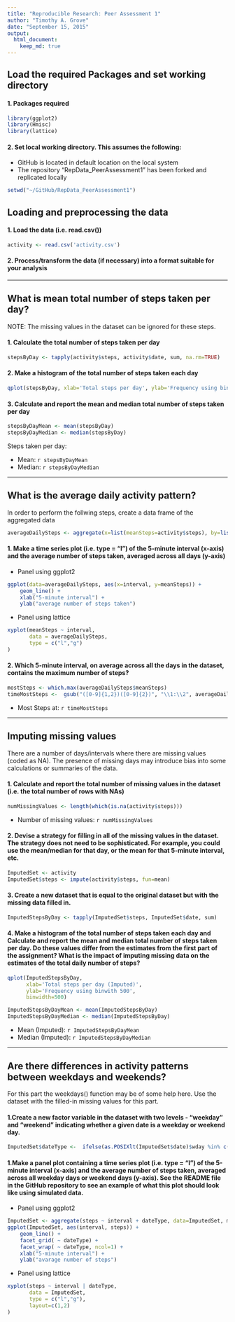 ```yaml
---
title: "Reproducible Research: Peer Assessment 1"
author: "Timothy A. Grove"
date: "September 15, 2015"
output: 
  html_document:
    keep_md: true
---
```


## Load the required Packages and set working directory

#### 1. Packages required
```r
library(ggplot2)
library(Hmisc)
library(lattice)
```

#### 2. Set local working directory.  This assumes the following:

* GitHub is located in default location on the local system
* The repository "RepData_PeerAssessment1" has been forked and replicated locally

```r
setwd("~/GitHub/RepData_PeerAssessment1")
```

## Loading and preprocessing the data
#### 1. Load the data (i.e. read.csv())
```r
activity <- read.csv('activity.csv')

```
#### 2. Process/transform the data (if necessary) into a format suitable for your analysis


----


## What is mean total number of steps taken per day?

NOTE: The missing values in the dataset can be ignored for these steps.

#### 1. Calculate the total number of steps taken per day
```r
stepsByDay <- tapply(activity$steps, activity$date, sum, na.rm=TRUE)

```

#### 2. Make a histogram of the total number of steps taken each day
```r
qplot(stepsByDay, xlab='Total steps per day', ylab='Frequency using binwith 500', binwidth=500)

```

#### 3. Calculate and report the mean and median total number of steps taken per day
```r
stepsByDayMean <- mean(stepsByDay)
stepsByDayMedian <- median(stepsByDay)

```

Steps taken per day:

* Mean: `r stepsByDayMean`
* Median:  `r stepsByDayMedian`

-----

## What is the average daily activity pattern?

In order to perform the follwing steps, create a data frame of the aggregated data

```r
averageDailySteps <- aggregate(x=list(meanSteps=activity$steps), by=list(interval=activity$interval), FUN=mean, na.rm=TRUE)
```

#### 1. Make a time series plot (i.e. type = "l") of the 5-minute interval (x-axis) and the average number of steps taken, averaged across all days (y-axis)

* Panel using ggplot2

```r
ggplot(data=averageDailySteps, aes(x=interval, y=meanSteps)) +
    geom_line() +
    xlab("5-minute interval") +
    ylab("average number of steps taken") 
```


* Panel using lattice

```r
xyplot(meanSteps ~ interval,
       data = averageDailySteps,
       type = c("l","g")
)

```


#### 2. Which 5-minute interval, on average across all the days in the dataset, contains the maximum number of steps?

```r
mostSteps <- which.max(averageDailySteps$meanSteps)
timeMostSteps <-  gsub("([0-9]{1,2})([0-9]{2})", "\\1:\\2", averageDailySteps[mostSteps,'interval'])
```

* Most Steps at: `r timeMostSteps`

----


## Imputing missing values

There are a number of days/intervals where there are missing values (coded as NA). The presence of missing days may introduce bias into some calculations or summaries of the data.

#### 1. Calculate and report the total number of missing values in the dataset (i.e. the total number of rows with NAs)

```r
numMissingValues <- length(which(is.na(activity$steps)))
```

* Number of missing values: `r numMissingValues`

#### 2. Devise a strategy for filling in all of the missing values in the dataset. The strategy does not need to be sophisticated. For example, you could use the mean/median for that day, or the mean for that 5-minute interval, etc.

```r
ImputedSet <- activity
ImputedSet$steps <- impute(activity$steps, fun=mean)
```

#### 3. Create a new dataset that is equal to the original dataset but with the missing data filled in.

```r
ImputedStepsByDay <- tapply(ImputedSet$steps, ImputedSet$date, sum)
```

#### 4. Make a histogram of the total number of steps taken each day and Calculate and report the mean and median total number of steps taken per day. Do these values differ from the estimates from the first part of the assignment? What is the impact of imputing missing data on the estimates of the total daily number of steps?

```r
qplot(ImputedStepsByDay, 
      xlab='Total steps per day (Imputed)', 
      ylab='Frequency using binwith 500', 
      binwidth=500)
```


```r
ImputedStepsByDayMean <- mean(ImputedStepsByDay)
ImputedStepsByDayMedian <- median(ImputedStepsByDay)
```
* Mean (Imputed): `r ImputedStepsByDayMean`
* Median (Imputed):  `r ImputedStepsByDayMedian`

----

## Are there differences in activity patterns between weekdays and weekends?

For this part the weekdays() function may be of some help here. Use the dataset with the filled-in missing values for this part.

#### 1.Create a new factor variable in the dataset with two levels - "weekday" and "weekend" indicating whether a given date is a weekday or weekend day.

```r
ImputedSet$dateType <-  ifelse(as.POSIXlt(ImputedSet$date)$wday %in% c(0,6), 'weekend', 'weekday')
```

#### 1.Make a panel plot containing a time series plot (i.e. type = "l") of the 5-minute interval (x-axis) and the average number of steps taken, averaged across all weekday days or weekend days (y-axis). See the README file in the GitHub repository to see an example of what this plot should look like using simulated data.

* Panel using ggplot2 

```r
ImputedSet <- aggregate(steps ~ interval + dateType, data=ImputedSet, mean)
ggplot(ImputedSet, aes(interval, steps)) + 
    geom_line() + 
    facet_grid( ~ dateType) +
    facet_wrap( ~ dateType, ncol=1) +
    xlab("5-minute interval") + 
    ylab("avarage number of steps")
```

* Panel using lattice

```r
xyplot(steps ~ interval | dateType,
       data = ImputedSet,
       type = c("l","g"),
       layout=c(1,2)
)

```